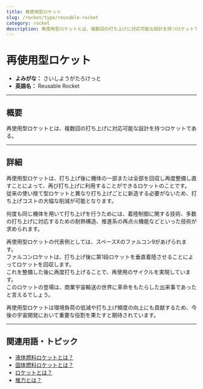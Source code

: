 ```yaml
---
title: 再使用型ロケット
slug: /rocket/type/reusable-rocket
category: rocket
description: 再使用型ロケットとは、複数回の打ち上げに対応可能な設計を持つロケットであり、宇宙輸送のコスト削減と持続可能性の向上を目指す技術である。
---
```



<Head>
  <script type="application/ld+json">
    {`{
      "@context": "https://schema.org",
      "@type": "DefinedTerm",
      "name": "再使用型ロケット",
      "inDefinedTermSet": "https://www.space-portal.org",
      "termCode": "rocket/type/reusable-rocket",
      "description": "再使用型ロケットとは、複数回の打ち上げに対応可能な設計を持つロケットであり、宇宙輸送のコスト削減と持続可能性の向上を目指す技術である。",
      "url": "https://www.space-portal.org/docs/rocket/type/reusable-rocket"
    }`}
  </script>
</Head>

# 再使用型ロケット

- **よみがな：** さいしようがたろけっと  
- **英語名：** Reusable Rocket  

---

## 概要

再使用型ロケットとは、複数回の打ち上げに対応可能な設計を持つロケットである。

---

## 詳細

再使用型ロケットは、打ち上げ後に機体の一部または全部を回収し再度整備し直すことによって、再び打ち上げに利用することができるロケットのことです。  
従来の使い捨て型ロケットと異なり打ち上げごとに新造する必要がないため、打ち上げコストの大幅な削減が可能となります。  

何度も同じ機体を用いて打ち上げを行うためには、着陸制御に関する技術、多数の打ち上げに対応するための耐熱構造、推進系の再点火機能などといった技術が求められます。  

再使用型ロケットの代表例としては、スペースXのファルコン9があげられます。  
ファルコンロケットは、打ち上げ後に第1段ロケットを垂直着陸させることによってロケットを回収します。  
これを整備した後に再度打ち上げることで、再使用のサイクルを実現しています。  
このロケットの登場は、商業宇宙輸送の世界に革命をもたらした出来事であったと言えるでしょう。  

再使用型ロケットは環境負荷の低減や打ち上げ頻度の向上にも貢献するため、今後の宇宙開発において重要な役割を果たすと期待されています。  

---

## 関連用語・トピック

- [液体燃料ロケットとは？](/docs/rocket/type/liquid-rocket)  
- [固体燃料ロケットとは？](/docs/rocket/type/solid-rocket)  
- [ロケットとは？](/docs/rocket/rocket)  
- [推力とは？](/docs/rocket/propulsion/system/thrust)  
